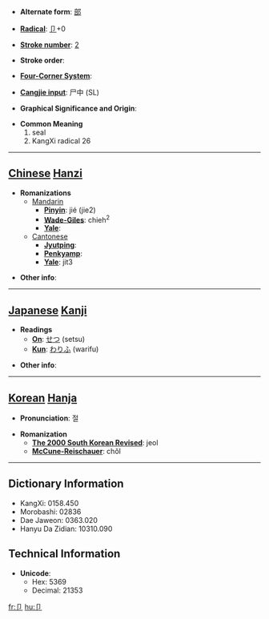* '''Alternate form''': [[部]]

* '''[[Wiktionary:Chinese radical index| Radical]]''': [[Wiktionary:Chinese radical index 卩|卩]]+0

* '''[[Wiktionary:Chinese total strokes index|Stroke number]]''': [[Wiktionary:Chinese total strokes index 2|2]]

* '''Stroke order''': 

* '''[[Wiktionary:Chinese four corner index|Four-Corner System]]''': 

* '''[[Wiktionary:Chinese Cangjie index|Cangjie input]]''': 尸中 (SL)

* '''Graphical Significance and Origin''': 

* '''Common Meaning'''
*#seal
*# KangXi radical 26


----

== [[Chinese]] [[Hanzi]] ==

* '''Romanizations'''
** [[Mandarin]]
*** '''[[Pinyin]]''': jié (jie2)
*** '''[[Wade-Giles]]''': chieh<sup>2</sup>
*** '''[[Yale]]''': 
**[[Cantonese]]
***'''[[Jyutping]]''':
***'''[[Penkyamp]]''': 
***'''[[Yale]]''': jit3

* '''Other info''': 

----

== [[Japanese]] [[Kanji]] ==

* '''Readings'''
** '''[[On]]''': [[せつ]] (setsu)
** '''[[Kun]]''': [[わりふ]] (warifu)

* '''Other info''':  

----

== [[Korean]] [[Hanja]] ==

* '''Pronunciation''': 절

* '''Romanization'''
** '''[[The 2000 South Korean Revised Romanization|The 2000 South Korean Revised]]''': jeol
** '''[[McCune-Reischauer]]''': chŏl

----

== Dictionary Information ==

* KangXi: 0158.450
* Morobashi: 02836
* Dae Jaweon: 0363.020
* Hanyu Da Zidian: 10310.090

== Technical Information ==

* '''Unicode''':
** Hex: 5369
** Decimal: 21353

[[fr:卩]]
[[hu:卩]]